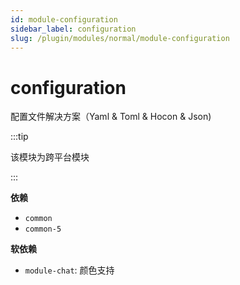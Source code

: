 ```yaml
---
id: module-configuration
sidebar_label: configuration
slug: /plugin/modules/normal/module-configuration
---
```


# configuration

配置文件解决方案（Yaml & Toml & Hocon & Json)

:::tip

该模块为跨平台模块

:::

**依赖**

- `common`
- `common-5`

**软依赖**

- `module-chat`: 颜色支持